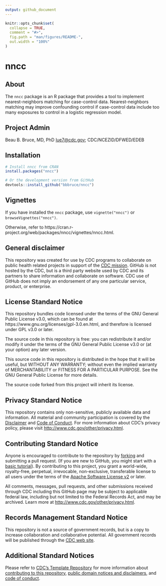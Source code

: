 ```yaml
---
output: github_document
---
```


<!-- README.md is generated from README.Rmd. Please edit that file -->

```r
knitr::opts_chunk$set(
  collapse = TRUE,
  comment = "#>",
  fig.path = "man/figures/README-",
  out.width = "100%"
)
```

# nncc

<!-- badges: start -->
<!-- badges: end -->

## About

The `nncc` package is an R package that provides a tool to implement 
nearest-neighbors matching for case-control data. Nearest-neighbors matching 
may improve confounding control if case-control data include too many exposures
to control in a logistic regression model.

## Project Admin

Beau B. Bruce, MD, PhD <lue7@cdc.gov>; CDC/NCEZID/DFWED/EDEB

## Installation
``` r
# Install nncc from CRAN
install.packages("nncc")

# Or the development version from GitHub
devtools::install_github("bbbruce/nncc")
```

## Vignettes

If you have installed the `nncc` package, use `vignette("nncc")` or `browseVignettes("nncc")`.

Otherwise, refer to https://cran.r-project.org/web/packages/nncc/vignettes/nncc.html.

## General disclaimer 

This repository was created for use by CDC programs to collaborate on public health related projects in support of the [CDC mission](https://www.cdc.gov/about/organization/mission.htm).  GitHub is not hosted by the CDC, but is a third party website used by CDC and its partners to share information and collaborate on software. CDC use of GitHub does not imply an endorsement of any one particular service, product, or enterprise. 

## License Standard Notice

This repository bundles code licensed under the terms of the GNU General Public License v3.0, which can be found at https://www.gnu.org/licenses/gpl-3.0.en.html, and therefore is licensed under GPL v3.0 or later.

The source code in this repository is free: you can redistribute it and/or modify it under the terms of the GNU General Public License v3.0 or (at your option) any later version.

This source code in this repository is distributed in the hope that it will be useful, but WITHOUT ANY WARRANTY; without even the implied warranty of MERCHANTABILITY or FITNESS FOR A PARTICULAR PURPOSE. See the GNU General Public License for more details.

The source code forked from this project will inherit its license.

## Privacy Standard Notice

This repository contains only non-sensitive, publicly available data and
information. All material and community participation is covered by the
[Disclaimer](https://github.com/CDCgov/template/blob/master/DISCLAIMER.md)
and [Code of Conduct](https://github.com/CDCgov/template/blob/master/code-of-conduct.md).
For more information about CDC's privacy policy, please visit [http://www.cdc.gov/other/privacy.html](https://www.cdc.gov/other/privacy.html).

## Contributing Standard Notice

Anyone is encouraged to contribute to the repository by [forking](https://help.github.com/articles/fork-a-repo)
and submitting a pull request. (If you are new to GitHub, you might start with a
[basic tutorial](https://help.github.com/articles/set-up-git)). By contributing
to this project, you grant a world-wide, royalty-free, perpetual, irrevocable,
non-exclusive, transferable license to all users under the terms of the
[Apache Software License v2](http://www.apache.org/licenses/LICENSE-2.0.html) or
later.

All comments, messages, pull requests, and other submissions received through
CDC including this GitHub page may be subject to applicable federal law, including but not limited to the Federal Records Act, and may be archived. Learn more at [http://www.cdc.gov/other/privacy.html](http://www.cdc.gov/other/privacy.html).

## Records Management Standard Notice

This repository is not a source of government records, but is a copy to increase
collaboration and collaborative potential. All government records will be
published through the [CDC web site](http://www.cdc.gov).

## Additional Standard Notices

Please refer to [CDC's Template Repository](https://github.com/CDCgov/template)
for more information about [contributing to this repository](https://github.com/CDCgov/template/blob/master/CONTRIBUTING.md),
[public domain notices and disclaimers](https://github.com/CDCgov/template/blob/master/DISCLAIMER.md),
and [code of conduct](https://github.com/CDCgov/template/blob/master/code-of-conduct.md).
